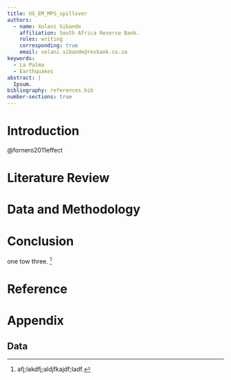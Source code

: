 ```yaml
---
title: US_EM_MPS_spillover
authors:
  - name: Xolani Sibande
    affiliation: South Africa Reserve Bank.
    roles: writing
    corresponding: true
    email: xolani.sibande@resbank.co.za
keywords:
  - La Palma
  - Earthquakes
abstract: |
  Ipsum. 
bibliography: references.bib
number-sections: true
---
```


# Introduction

@fornero2011effect

# Literature Review

# Data and Methodology

# Conclusion

one tow three. [^1]

[^1]: afj;lakdfj;aldjfkajdf;ladf.

# Reference {.unnumbered}

::: {#refs}
:::

# Appendix {.unnumbered}

## Data
